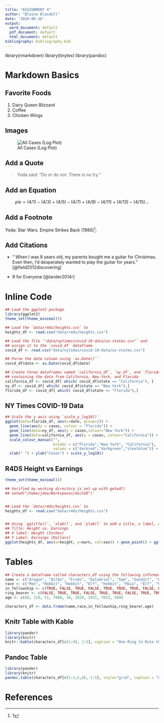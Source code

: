 ```yaml
---
title: "ASSIGNMENT 4"
author: "Blaine Blasdell"
date: '2020-06-16'
output:
  word_document: default
  pdf_document: default
  html_document: default
bibliography: bibliography.bib
---
```

library(rmarkdown)
library(tinytex)
library(pandoc)

# Markdown Basics

## Favorite Foods
1. Dairy Queen Blizzard
1. Coffee
1. Chicken Wings

## Images
![All Cases (Log Plot)](plots/10-all-cases-log.png)


## Add a Quote

> Yoda said:
> "Do or do not. 
> There is no try."

## Add an Equation
$$ pie = (4/1) - (4/3) + (4/5) - (4/7) + (4/9) - (4/11) + (4/13) - (4/15) ... $$

## Add a Footnote
Yoda: Star Wars. Empire Strikes Back (1980)^[1]:


## Add Citations
* " When I was 8 years old, my parents bought me a guitar for Christmas. Even then, I’d desperately wanted to play the guitar for years." [@field2012discovering]

* R for Everyone [@lander2014r]

# Inline Code
```r
## Load the ggplot2 package
library(ggplot2)
theme_set(theme_minimal())

## Load the `data/r4ds/heights.csv` to
heights_df <- read.csv("data/r4ds/heights.csv")

## Load the file `"data/nytimes/covid-19-data/us-states.csv"` and
## assign it to the `covid_df` dataframe
covid_df <- read.csv("data/nytimes/covid-19-data/us-states.csv")

## Parse the date column using `as.Date()``
covid_df$date <- as.Date(covid_df$date)

## Create three dataframes named `california_df`, `ny_df`, and `florida_df`
## containing the data from California, New York, and Florida
california_df <- covid_df[ which( covid_df$state == "California"), ]
ny_df <- covid_df[ which( covid_df$state == "New York"),]
florida_df <- covid_df[ which( covid_df$state == "Florida"),]
```


## NY Times COVID-19 Data
```r
## Scale the y axis using `scale_y_log10()`
ggplot(data=florida_df, aes(x=date, group=1)) +
  geom_line(aes(y = cases, colour = "Florida")) +
  geom_line(data=ny_df, aes(y = cases,colour="New York")) +
  geom_line(data=california_df, aes(y = cases, colour="California")) +
  scale_colour_manual("",
                      breaks = c("Florida","New York", "California"),
                      values = c("darkred","darkgreen","steelblue")) +
  xlab(" ") + ylab("Cases") + scale_y_log10()
```


## R4DS Height vs Earnings
```r
theme_set(theme_minimal())

## Verified my working directory is set up with getwd() 
## setwd("/home/jdoe/Workspaces/dsc520")'


## Load the `data/r4ds/heights.csv` to
heights_df <- read.csv("data/r4ds/heights.csv")


## Using `ggtitle()`, `xlab()`, and `ylab()` to add a title, x label, and y label to the previous plot
## Title: Height vs. Earnings
## X label: Height (Inches)
## Y Label: Earnings (Dollars)
ggplot(heights_df, aes(x=height, y=earn, col=sex)) + geom_point() + ggtitle('Height vs. Earnings') + xlab('Height (Inches)') + ylab('Earnings (Dollars)') 

```

# Tables
```r
## Create a dataframe called characters_df using the following information from LOTR
name <- c("Aragon", "Bilbo", "Frodo", "Galadriel", "Sam", "Gandalf", "Legolas", "Sauron", "Gollum")
race <- c("Men", "Hobbit", "Hobbit", "Elf", "Hobbit", "Maia", "Elf", "Maia", "Hobbit")
in_fellowship <- c(TRUE, FALSE, TRUE, FALSE, TRUE, TRUE, TRUE, FALSE, FALSE)
ring_bearer <- c(FALSE, TRUE, TRUE, FALSE, TRUE, TRUE, FALSE, TRUE, TRUE)
age <- c(88, 129, 51, 7000, 36, 2019, 2931, 7052, 589)

characters_df <- data.frame(name,race,in_fellowship,ring_bearer,age)

```

## Knitr Table with Kable
```r
library(pander)
library(knitr)
knitr::kable(characters_df[c(1:9), 1:5], caption = "One Ring to Rule them all", col.names = c("Name","Race","In Fellowship","Ring Bearer","Age"))
```


## Pandoc Table

```r
library(pander)
library(knitr)
pandoc.table(characters_df[c(1:3,5,8), 1:5], style="grid", caption = "One Ring to Rule them all", col=c("Name","Race","In Fellowship","Ring Bearer","Age"))
```

# References
